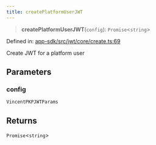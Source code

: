 ```yaml
---
title: createPlatformUserJWT
---
```


> **createPlatformUserJWT**(`config`): `Promise`\<`string`\>

Defined in: [app-sdk/src/jwt/core/create.ts:69](https://github.com/LIT-Protocol/Vincent/blob/5462864f5b471985671134e594d93faefcbfeb7e/packages/libs/app-sdk/src/jwt/core/create.ts#L69)

Create JWT for a platform user

## Parameters

### config

`VincentPKPJWTParams`

## Returns

`Promise`\<`string`\>
